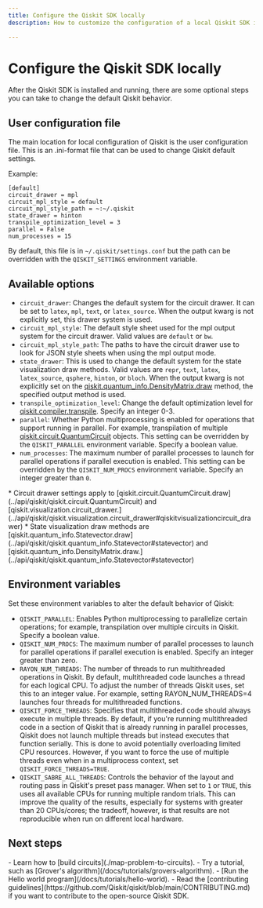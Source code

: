 ```yaml
---
title: Configure the Qiskit SDK locally
description: How to customize the configuration of a local Qiskit SDK installation.

---
```

# Configure the Qiskit SDK locally

After the Qiskit SDK is installed and running, there are some optional steps you can take to change the default Qiskit behavior.

## User configuration file

The main location for local configuration of Qiskit is the user configuration file. This is an .ini-format file that can be used to change Qiskit default settings.

Example:

 ```text
[default]
circuit_drawer = mpl
circuit_mpl_style = default
circuit_mpl_style_path = ~:~/.qiskit
state_drawer = hinton
transpile_optimization_level = 3
parallel = False
num_processes = 15
 ```

By default, this file is in `~/.qiskit/settings.conf` but the path can be overridden with the `QISKIT_SETTINGS` environment variable.

## Available options

- `circuit_drawer`: Changes the default system for the circuit drawer. It can be set to `latex`, `mpl`, `text`, or `latex_source`. When the output kwarg is not explicitly set, this drawer system is used.
- `circuit_mpl_style`: The default style sheet used for the mpl output system for the circuit drawer. Valid values are `default` or `bw`.
- `circuit_mpl_style_path`: The paths to have the circuit drawer use to look for JSON style sheets when using the mpl output mode.
- `state_drawer`: This is used to change the default system for the state visualization draw methods. Valid values are `repr`, `text`, `latex`, `latex_source`, `qsphere`, `hinton`, or `bloch`. When the output kwarg is not explicitly set on the [qiskit.quantum_info.DensityMatrix.draw](../api/qiskit/qiskit.quantum_info.DensityMatrix#densitymatrix) method, the specified output method is used.
- `transpile_optimization_level`: Change the default optimization level for [qiskit.compiler.transpile](../api/qiskit/compiler#transpile). Specify an integer 0-3.
- `parallel`: Whether Python multiprocessing is enabled for operations that support running in parallel.  For example, transpilation of multiple [qiskit.circuit.QuantumCircuit](../api/qiskit/qiskit.circuit.QuantumCircuit#quantumcircuit-class) objects. This setting can be overridden by the `QISKIT_PARALLEL` environment variable. Specify a boolean value.
- `num_processes`: The maximum number of parallel processes to launch for parallel operations if parallel execution is enabled. This setting can be overridden by the `QISKIT_NUM_PROCS` environment variable. Specify an integer greater than `0`. 

<Admonition type="note">
    * Circuit drawer settings apply to [qiskit.circuit.QuantumCircuit.draw](../api/qiskit/qiskit.circuit.QuantumCircuit) and [qiskit.visualization.circuit_drawer.](../api/qiskit/qiskit.visualization.circuit_drawer#qiskitvisualizationcircuit_drawer)
    * State visualization draw methods are [qiskit.quantum_info.Statevector.draw](../api/qiskit/qiskit.quantum_info.Statevector#statevector) and [qiskit.quantum_info.DensityMatrix.draw.](../api/qiskit/qiskit.quantum_info.Statevector#statevector)
</Admonition>

## Environment variables

Set these environment variables to alter the default behavior of Qiskit:

- `QISKIT_PARALLEL`: Enables Python multiprocessing to parallelize certain operations; for example, transpilation over multiple circuits in Qiskit. Specify a boolean value.
- `QISKIT_NUM_PROCS`: The maximum number of parallel processes to launch for parallel operations if parallel execution is enabled. Specify an integer greater than zero.
- `RAYON_NUM_THREADS`: The number of threads to run multithreaded operations in Qiskit. By default, multithreaded code launches a thread for each logical CPU. To adjust the number of threads Qiskit uses, set this to an integer value. For example, setting RAYON_NUM_THREADS=4 launches four threads for multithreaded functions. 
- `QISKIT_FORCE_THREADS`: Specifies that multithreaded code should always execute in multiple threads. By default, if you're running multithreaded code in a section of Qiskit that is already running in parallel processes, Qiskit does not launch multiple threads but instead executes that function serially. This is done to avoid potentially overloading limited CPU resources. However, if you want to force the use of multiple threads even when in a multiprocess context, set `QISKIT_FORCE_THREADS=TRUE`.
- `QISKIT_SABRE_ALL_THREADS`: Controls the behavior of the layout and routing pass in Qiskit's preset pass manager. When set to `1` or `TRUE`, this uses all available CPUs for running multiple random trials. This can improve the quality of the results, especially for systems with greater than 20 CPUs/cores; the tradeoff, however, is that results are not reproducible when run on different local hardware.

## Next steps

<Admonition type="tip" title="Recommendations">
  - Learn how to [build circuits](./map-problem-to-circuits).
  - Try a tutorial, such as [Grover's algorithm](/docs/tutorials/grovers-algorithm).
  - [Run the Hello world program](/docs/tutorials/hello-world).
  - Read the [contributing guidelines](https://github.com/Qiskit/qiskit/blob/main/CONTRIBUTING.md) if you want to contribute to the open-source Qiskit SDK.
</Admonition>
